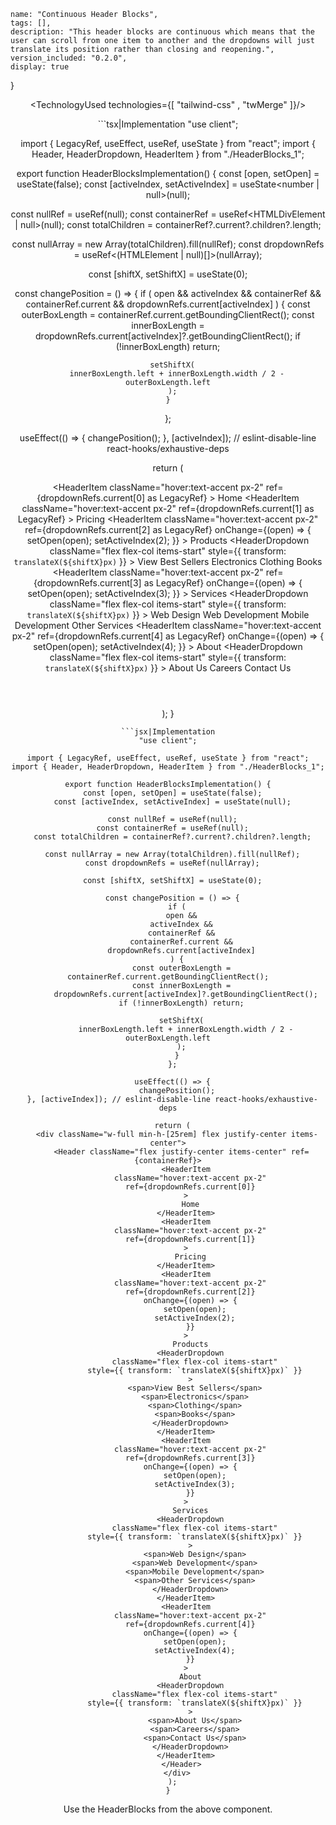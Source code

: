 
    name: "Continuous Header Blocks",
    tags: [],
    description: "This header blocks are continuous which means that the user can scroll from one item to another and the dropdowns will just translate its position rather than closing and reopening.",
    version_included: "0.2.0",
    display: true
}

<Wrapper>

<ImportsWrapper>

</ImportsWrapper>

<Header />
<Preview> 

<Display>

<HeaderBlocksImplementation />
</Display>
</Preview>

<Implementation>


<TechnologyUsed technologies={[ "tailwind-css" , "twMerge" ]}/>

<CodeBlock> 
```tsx|Implementation
"use client";

import { LegacyRef, useEffect, useRef, useState } from "react";
import { Header, HeaderDropdown, HeaderItem } from "./HeaderBlocks_1";

export function HeaderBlocksImplementation() {
  const [open, setOpen] = useState(false);
  const [activeIndex, setActiveIndex] = useState<number | null>(null);

  const nullRef = useRef(null);
  const containerRef = useRef<HTMLDivElement | null>(null);
  const totalChildren = containerRef?.current?.children?.length;

  const nullArray = new Array(totalChildren).fill(nullRef);
  const dropdownRefs = useRef<(HTMLElement | null)[]>(nullArray);

  const [shiftX, setShiftX] = useState(0);

  const changePosition = () => {
    if (
      open &&
      activeIndex &&
      containerRef &&
      containerRef.current &&
      dropdownRefs.current[activeIndex]
    ) {
      const outerBoxLength = containerRef.current.getBoundingClientRect();
      const innerBoxLength =
        dropdownRefs.current[activeIndex]?.getBoundingClientRect();
      if (!innerBoxLength) return;

      setShiftX(
        innerBoxLength.left + innerBoxLength.width / 2 - outerBoxLength.left
      );
    }
  };

  useEffect(() => {
    changePosition();
  }, [activeIndex]); // eslint-disable-line react-hooks/exhaustive-deps

  return (
    <div className="w-full min-h-[25rem] flex justify-center items-center">
      <Header className="flex justify-center items-center" ref={containerRef}>
        <HeaderItem
          className="hover:text-accent px-2"
          ref={dropdownRefs.current[0] as LegacyRef<HTMLButtonElement>}
        >
          Home
        </HeaderItem>
        <HeaderItem
          className="hover:text-accent px-2"
          ref={dropdownRefs.current[1] as LegacyRef<HTMLButtonElement>}
        >
          Pricing
        </HeaderItem>
        <HeaderItem
          className="hover:text-accent px-2"
          ref={dropdownRefs.current[2] as LegacyRef<HTMLButtonElement>}
          onChange={(open) => {
            setOpen(open);
            setActiveIndex(2);
          }}
        >
          Products
          <HeaderDropdown
            className="flex flex-col items-start"
            style={{ transform: `translateX(${shiftX}px)` }}
          >
            <span>View Best Sellers</span>
            <span>Electronics</span>
            <span>Clothing</span>
            <span>Books</span>
          </HeaderDropdown>
        </HeaderItem>
        <HeaderItem
          className="hover:text-accent px-2"
          ref={dropdownRefs.current[3] as LegacyRef<HTMLButtonElement>}
          onChange={(open) => {
            setOpen(open);
            setActiveIndex(3);
          }}
        >
          Services
          <HeaderDropdown
            className="flex flex-col items-start"
            style={{ transform: `translateX(${shiftX}px)` }}
          >
            <span>Web Design</span>
            <span>Web Development</span>
            <span>Mobile Development</span>
            <span>Other Services</span>
          </HeaderDropdown>
        </HeaderItem>
        <HeaderItem
          className="hover:text-accent px-2"
          ref={dropdownRefs.current[4] as LegacyRef<HTMLButtonElement>}
          onChange={(open) => {
            setOpen(open);
            setActiveIndex(4);
          }}
        >
          About
          <HeaderDropdown
            className="flex flex-col items-start"
            style={{ transform: `translateX(${shiftX}px)` }}
          >
            <span>About Us</span>
            <span>Careers</span>
            <span>Contact Us</span>
          </HeaderDropdown>
        </HeaderItem>
      </Header>
    </div>
  );
}
```
```jsx|Implementation
"use client";

import { LegacyRef, useEffect, useRef, useState } from "react";
import { Header, HeaderDropdown, HeaderItem } from "./HeaderBlocks_1";

export function HeaderBlocksImplementation() {
  const [open, setOpen] = useState(false);
  const [activeIndex, setActiveIndex] = useState(null);

  const nullRef = useRef(null);
  const containerRef = useRef(null);
  const totalChildren = containerRef?.current?.children?.length;

  const nullArray = new Array(totalChildren).fill(nullRef);
  const dropdownRefs = useRef(nullArray);

  const [shiftX, setShiftX] = useState(0);

  const changePosition = () => {
    if (
      open &&
      activeIndex &&
      containerRef &&
      containerRef.current &&
      dropdownRefs.current[activeIndex]
    ) {
      const outerBoxLength = containerRef.current.getBoundingClientRect();
      const innerBoxLength =
        dropdownRefs.current[activeIndex]?.getBoundingClientRect();
      if (!innerBoxLength) return;

      setShiftX(
        innerBoxLength.left + innerBoxLength.width / 2 - outerBoxLength.left
      );
    }
  };

  useEffect(() => {
    changePosition();
  }, [activeIndex]); // eslint-disable-line react-hooks/exhaustive-deps

  return (
    <div className="w-full min-h-[25rem] flex justify-center items-center">
      <Header className="flex justify-center items-center" ref={containerRef}>
        <HeaderItem
          className="hover:text-accent px-2"
          ref={dropdownRefs.current[0]}
        >
          Home
        </HeaderItem>
        <HeaderItem
          className="hover:text-accent px-2"
          ref={dropdownRefs.current[1]}
        >
          Pricing
        </HeaderItem>
        <HeaderItem
          className="hover:text-accent px-2"
          ref={dropdownRefs.current[2]}
          onChange={(open) => {
            setOpen(open);
            setActiveIndex(2);
          }}
        >
          Products
          <HeaderDropdown
            className="flex flex-col items-start"
            style={{ transform: `translateX(${shiftX}px)` }}
          >
            <span>View Best Sellers</span>
            <span>Electronics</span>
            <span>Clothing</span>
            <span>Books</span>
          </HeaderDropdown>
        </HeaderItem>
        <HeaderItem
          className="hover:text-accent px-2"
          ref={dropdownRefs.current[3]}
          onChange={(open) => {
            setOpen(open);
            setActiveIndex(3);
          }}
        >
          Services
          <HeaderDropdown
            className="flex flex-col items-start"
            style={{ transform: `translateX(${shiftX}px)` }}
          >
            <span>Web Design</span>
            <span>Web Development</span>
            <span>Mobile Development</span>
            <span>Other Services</span>
          </HeaderDropdown>
        </HeaderItem>
        <HeaderItem
          className="hover:text-accent px-2"
          ref={dropdownRefs.current[4]}
          onChange={(open) => {
            setOpen(open);
            setActiveIndex(4);
          }}
        >
          About
          <HeaderDropdown
            className="flex flex-col items-start"
            style={{ transform: `translateX(${shiftX}px)` }}
          >
            <span>About Us</span>
            <span>Careers</span>
            <span>Contact Us</span>
          </HeaderDropdown>
        </HeaderItem>
      </Header>
    </div>
  );
}
```

</CodeBlock>

Use the HeaderBlocks from the above component.

</Implementation>
</Wrapper>